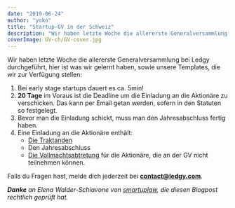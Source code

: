 ```yaml
---
date: "2019-06-24"
author: "yoko"
title: "Startup-GV in der Schweiz"
description: "Wir haben letzte Woche die allererste Generalversammlung bei Ledgy durchgeführt. In diesem Post teilen wir unsere Templates sowie unsere Learnings."
coverImage: GV-ch/GV-cover.jpg
---
```


Wir haben letzte Woche die allererste Generalversammlung bei Ledgy durchgeführt, 
hier ist was wir gelernt haben, sowie unsere Templates, die wir zur Verfügung stellen:


1. Bei early stage startups dauert es ca. 5min!
2. **20 Tage** im Voraus ist die Deadline um die Einladung an die Aktionäre zu verschicken. Das kann per Email getan werden, sofern in den Statuten so festgelegt.
3. Bevor man die Einladung schickt, muss man den Jahresabschluss fertig haben. 
4. Eine Einladung an die Aktionäre enthält:
    * [Die Traktanden](https://docs.google.com/document/d/1KKhzYvQEJ-u8n5OIoszwzrrG5QuHQ58I/)
    * Den Jahresabschluss
    * [Die Vollmachtsabtretung](https://docs.google.com/document/d/1iP5t4g2Hb848_iXQfW-3vjXNS0rzc99B/) für die Aktionäre, die an der GV nicht teilnehmen können.

Falls du Fragen hast, melde dich jederzeit bei **contact@ledgy.com**.
<br/>

_***Danke*** an Elena Walder-Schiavone von [smartuplaw](https://www.smartuplaw.ch), die diesen Blogpost rechtlich geprüft hat._
